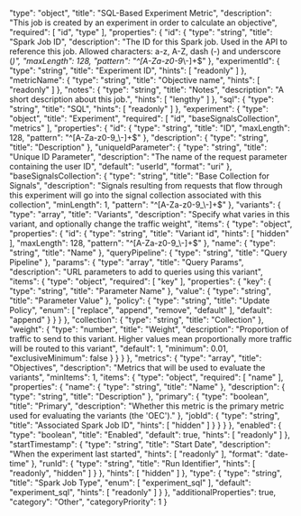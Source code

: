   "type": "object",
  "title": "SQL-Based Experiment Metric",
  "description": "This job is created by an experiment in order to calculate an objective",
  "required": [
    "id",
    "type"
  ],
  "properties": {
    "id": {
      "type": "string",
      "title": "Spark Job ID",
      "description": "The ID for this Spark job. Used in the API to reference this job. Allowed characters: a-z, A-Z, dash (-) and underscore (_)",
      "maxLength": 128,
      "pattern": "^[A-Za-z0-9_\\-]+$"
    },
    "experimentId": {
      "type": "string",
      "title": "Experiment ID",
      "hints": [
        "readonly"
      ]
    },
    "metricName": {
      "type": "string",
      "title": "Objective name",
      "hints": [
        "readonly"
      ]
    },
    "notes": {
      "type": "string",
      "title": "Notes",
      "description": "A short description about this job.",
      "hints": [
        "lengthy"
      ]
    },
    "sql": {
      "type": "string",
      "title": "SQL",
      "hints": [
        "readonly"
      ]
    },
    "experiment": {
      "type": "object",
      "title": "Experiment",
      "required": [
        "id",
        "baseSignalsCollection",
        "metrics"
      ],
      "properties": {
        "id": {
          "type": "string",
          "title": "ID",
          "maxLength": 128,
          "pattern": "^[A-Za-z0-9_\\-]+$"
        },
        "description": {
          "type": "string",
          "title": "Description"
        },
        "uniqueIdParameter": {
          "type": "string",
          "title": "Unique ID Parameter",
          "description": "The name of the request parameter containing the user ID",
          "default": "userId",
          "format": "uri"
        },
        "baseSignalsCollection": {
          "type": "string",
          "title": "Base Collection for Signals",
          "description": "Signals resulting from requests that flow through this experiment will go into the signal collection associated with this collection",
          "minLength": 1,
          "pattern": "^[A-Za-z0-9_\\-]+$"
        },
        "variants": {
          "type": "array",
          "title": "Variants",
          "description": "Specify what varies in this variant, and optionally change the traffic weight",
          "items": {
            "type": "object",
            "properties": {
              "id": {
                "type": "string",
                "title": "Variant id",
                "hints": [
                  "hidden"
                ],
                "maxLength": 128,
                "pattern": "^[A-Za-z0-9_\\-]+$"
              },
              "name": {
                "type": "string",
                "title": "Name"
              },
              "queryPipeline": {
                "type": "string",
                "title": "Query Pipeline"
              },
              "params": {
                "type": "array",
                "title": "Query Params",
                "description": "URL parameters to add to queries using this variant",
                "items": {
                  "type": "object",
                  "required": [
                    "key"
                  ],
                  "properties": {
                    "key": {
                      "type": "string",
                      "title": "Parameter Name"
                    },
                    "value": {
                      "type": "string",
                      "title": "Parameter Value"
                    },
                    "policy": {
                      "type": "string",
                      "title": "Update Policy",
                      "enum": [
                        "replace",
                        "append",
                        "remove",
                        "default"
                      ],
                      "default": "append"
                    }
                  }
                }
              },
              "collection": {
                "type": "string",
                "title": "Collection"
              },
              "weight": {
                "type": "number",
                "title": "Weight",
                "description": "Proportion of traffic to send to this variant. Higher values mean proportionally more traffic will be routed to this variant",
                "default": 1,
                "minimum": 0.01,
                "exclusiveMinimum": false
              }
            }
          }
        },
        "metrics": {
          "type": "array",
          "title": "Objectives",
          "description": "Metrics that will be used to evaluate the variants",
          "minItems": 1,
          "items": {
            "type": "object",
            "required": [
              "name"
            ],
            "properties": {
              "name": {
                "type": "string",
                "title": "Name"
              },
              "description": {
                "type": "string",
                "title": "Description"
              },
              "primary": {
                "type": "boolean",
                "title": "Primary",
                "description": "Whether this metric is the primary metric used for evaluating the variants (the 'OEC')."
              },
              "jobId": {
                "type": "string",
                "title": "Associated Spark Job ID",
                "hints": [
                  "hidden"
                ]
              }
            }
          }
        },
        "enabled": {
          "type": "boolean",
          "title": "Enabled",
          "default": true,
          "hints": [
            "readonly"
          ]
        },
        "startTimestamp": {
          "type": "string",
          "title": "Start Date",
          "description": "When the experiment last started",
          "hints": [
            "readonly"
          ],
          "format": "date-time"
        },
        "runId": {
          "type": "string",
          "title": "Run Identifier",
          "hints": [
            "readonly",
            "hidden"
          ]
        }
      },
      "hints": [
        "hidden"
      ]
    },
    "type": {
      "type": "string",
      "title": "Spark Job Type",
      "enum": [
        "experiment_sql"
      ],
      "default": "experiment_sql",
      "hints": [
        "readonly"
      ]
    }
  },
  "additionalProperties": true,
  "category": "Other",
  "categoryPriority": 1
}
